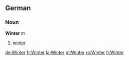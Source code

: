 == German ==
===Noun===
'''Winter''' ''m''

# [[winter]]

[[de:Winter]]
[[fr:Winter]]
[[la:Winter]]
[[pt:Winter]]
[[ro:Winter]]
[[fi:Winter]]